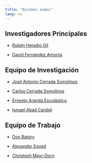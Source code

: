 ```yaml
---
title: "Quiénes somos"
lang: es
---
```


## Investigadores Principales

-   [Rubén Heradio Gil](https://portalcientifico.uned.es/investigadores/182966/detalle)

-   [David Fernández Amorós](https://portalcientifico.uned.es/investigadores/184809/detalle)

## Equipo de Investigación

-   [José Antonio Cerrada Somolinos](https://portalcientifico.uned.es/investigadores/182913/detalle)

-   [Carlos Cerrada Somolinos](https://portalcientifico.uned.es/investigadores/182912/detalle)

-   [Ernesto Aranda Escolástico](https://portalcientifico.uned.es/investigadores/184766/detalle)

-   [Ismael Abad Cardiel](https://portalcientifico.uned.es/investigadores/182882/detalle)

## Equipo de Trabajo

-   [Don Batory](https://scholar.google.com/citations?user=jUzA3H8AAAAJ&hl=en)

-   [Alexander Egyed](http://140.78.115.16/alexander.egyed/)

-   [Christoph Mayr-Dorn](https://www.jku.at/en/institute-of-software-systems-engineering/about-us/team/christoph-mayr-dorn/)
